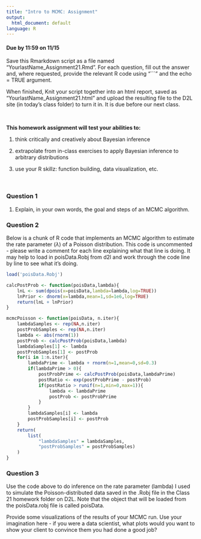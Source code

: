 ```yaml
---
title: "Intro to MCMC: Assignment"
output:
  html_document: default
language: R
---
```


<!-- To render the assignment in Rmarkdown, enter the command below in the R console -->
<!-- rmarkdown::render("Class_22_Assignment.Rmd") -->

#### Due by 11:59 on 11/15

Save this Rmarkdown script as a file named “YourlastName_Assignment21.Rmd”. 
For each question, fill out the answer and, where requested, 
provide the relevant R code using "```" and the echo = TRUE argument.

When finished, Knit your script together into an html report, 
saved as “YourlastName_Assignment21.html” and upload the 
resulting file to the D2L site (in today’s class folder) to turn it in. 
It is due before our next class.

\

**This homework assignment will test your abilities to:**

1. think critically and creatively about Bayesian inference

2. extrapolate from in-class exercises to apply Bayesian inference to arbitrary distributions

3. use your R skillz: function building, data visualization, etc.

\


### Question 1

1. Explain, in your own words, the goal and steps of an MCMC algorithm.


### Question 2

Below is a chunk of R code that implements an MCMC algorithm 
to estimate the rate parameter ($\lambda$) of a Poisson distribution. 
This code is uncommented - please write a comment for each line 
explaining what that line is doing. It may help to load in poisData.Robj from d2l and work through the code line by line to see what it's doing.

```r

load('poisData.Robj')

calcPostProb <- function(poisData,lambda){
	lnL <- sum(dpois(x=poisData,lambda=lambda,log=TRUE))
	lnPrior <- dnorm(x=lambda,mean=1,sd=1e6,log=TRUE)
	return(lnL + lnPrior)
}

mcmcPoisson <- function(poisData, n.iter){
	lambdaSamples <- rep(NA,n.iter)
	postProbSamples <- rep(NA,n.iter)
	lambda <- abs(rnorm(1))
	postProb <- calcPostProb(poisData,lambda)
	lambdaSamples[1] <- lambda
	postProbSamples[1] <- postProb
	for(i in 1:n.iter){
		lambdaPrime <- lambda + rnorm(n=1,mean=0,sd=0.3)
		if(lambdaPrime > 0){
			postProbPrime <- calcPostProb(poisData,lambdaPrime)
			postRatio <- exp(postProbPrime - postProb)
			if(postRatio > runif(n=1,min=0,max=1)){
				lambda <- lambdaPrime
				postProb <- postProbPrime
			}
		}
		lambdaSamples[i] <- lambda
		postProbSamples[i] <- postProb
	}
	return(
		list(
			"lambdaSamples" = lambdaSamples,
			"postProbSamples" = postProbSamples)
	)
}
```


### Question 3

Use the code above to do inference on the rate parameter (lambda)
I used to simulate the Poisson-distributed data saved in the 
.Robj file in the Class 21 homework folder on D2L. Note that the object that
will be loaded from the poisData.robj file is called poisData.

Provide some visualizations of the results of your MCMC run.
Use your imagination here - if you were a data scientist, 
what plots would you want to show your client to convince 
them you had done a good job?